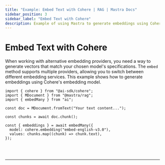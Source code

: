 ```yaml
---
title: "Example: Embed Text with Cohere | RAG | Mastra Docs"
sidebar_position: 3
sidebar_label: "Embed Text with Cohere"
description: Example of using Mastra to generate embeddings using Cohere's embedding model.
---
```



# Embed Text with Cohere

When working with alternative embedding providers, you need a way to generate vectors that match your chosen model's specifications. The `embed` method supports multiple providers, allowing you to switch between different embedding services. This example shows how to generate embeddings using Cohere's embedding model.

```tsx copy
import { cohere } from "@ai-sdk/cohere";
import { MDocument } from "@mastra/rag";
import { embedMany } from "ai";

const doc = MDocument.fromText("Your text content...");

const chunks = await doc.chunk();

const { embeddings } = await embedMany({
  model: cohere.embedding("embed-english-v3.0"),
  values: chunks.map((chunk) => chunk.text),
});
```

<br />
<br />
<hr className="dark:border-[#404040] border-gray-300" />
<br />
<br />
<GithubLink
  link={
    "https://github.com/mastra-ai/mastra/blob/main/examples/basics/rag/embed-text-with-cohere"
  }
/>
